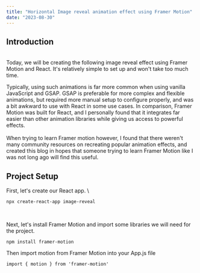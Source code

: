 ---
title: "Horizontal Image reveal animation effect using Framer Motion"
date: "2023-08-30"
---

## Introduction

\
Today, we will be creating the following image reveal effect using Framer Motion and React. It's relatively simple to set up and won't take too much time.

Typically, using such animations is far more common when using vanilla JavaScript and GSAP. GSAP is preferable for more complex and flexible animations, but required more manual setup to configure properly, and was a bit awkward to use with React in some use cases.
In comparison, Framer Motion was built for React, and I personally found that it integrates far easier than other animation libraries while giving us access to powerful effects.
\
\
When trying to learn Framer motion however, I found that there weren't many community resources on recreating popular animation effects, and created this blog in hopes that someone trying to learn Framer Motion like I was not long ago will find this useful.

## Project Setup

First, let's create our React app.
\

```
npx create-react-app image-reveal
```

<br>

Next, let's install Framer Motion and import some libraries we will need for the
project.

```
npm install framer-motion
```

Then import motion from Framer Motion into your App.js file

```
import { motion } from 'framer-motion'
```
